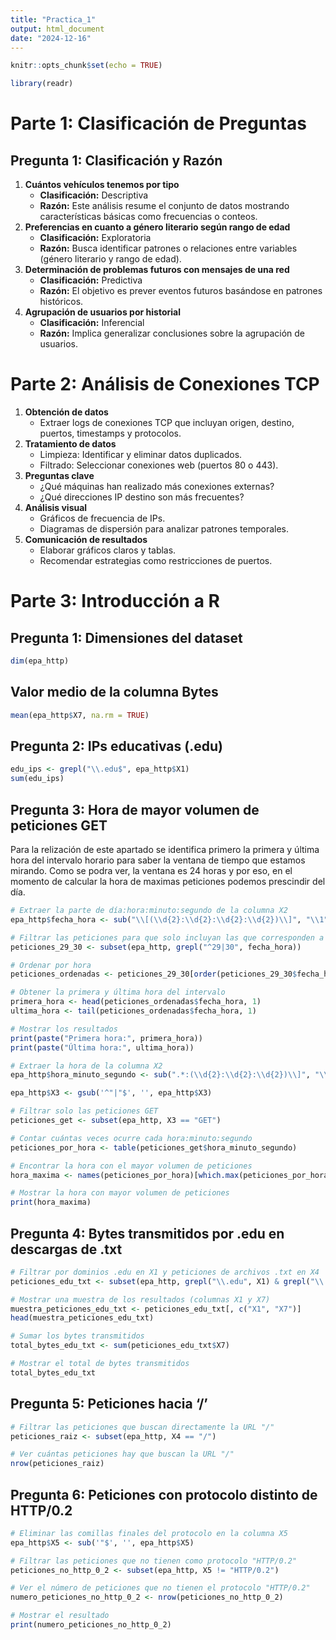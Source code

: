```yaml
---
title: "Practica_1"
output: html_document
date: "2024-12-16"
---
```


```r
knitr::opts_chunk$set(echo = TRUE)
```

```r
library(readr)
```

# Parte 1: Clasificación de Preguntas

## Pregunta 1: Clasificación y Razón

1.  **Cuántos vehículos tenemos por tipo**
    -   **Clasificación:** Descriptiva
    -   **Razón:** Este análisis resume el conjunto de datos mostrando características básicas como frecuencias o conteos.
2.  **Preferencias en cuanto a género literario según rango de edad**
    -   **Clasificación:** Exploratoria
    -   **Razón:** Busca identificar patrones o relaciones entre variables (género literario y rango de edad).
3.  **Determinación de problemas futuros con mensajes de una red**
    -   **Clasificación:** Predictiva
    -   **Razón:** El objetivo es prever eventos futuros basándose en patrones históricos.
4.  **Agrupación de usuarios por historial**
    -   **Clasificación:** Inferencial
    -   **Razón:** Implica generalizar conclusiones sobre la agrupación de usuarios.

# Parte 2: Análisis de Conexiones TCP

1.  **Obtención de datos**
    -   Extraer logs de conexiones TCP que incluyan origen, destino, puertos, timestamps y protocolos.
2.  **Tratamiento de datos**
    -   Limpieza: Identificar y eliminar datos duplicados.
    -   Filtrado: Seleccionar conexiones web (puertos 80 o 443).
3.  **Preguntas clave**
    -   ¿Qué máquinas han realizado más conexiones externas?
    -   ¿Qué direcciones IP destino son más frecuentes?
4.  **Análisis visual**
    -   Gráficos de frecuencia de IPs.
    -   Diagramas de dispersión para analizar patrones temporales.
5.  **Comunicación de resultados**
    -   Elaborar gráficos claros y tablas.
    -   Recomendar estrategias como restricciones de puertos.

# Parte 3: Introducción a R

## Pregunta 1: Dimensiones del dataset

```r
dim(epa_http)
```

## Valor medio de la columna Bytes

```r
mean(epa_http$X7, na.rm = TRUE)
```

## Pregunta 2: IPs educativas (.edu)

```r
edu_ips <- grepl("\\.edu$", epa_http$X1)
sum(edu_ips)
```

## Pregunta 3: Hora de mayor volumen de peticiones GET

Para la relización de este apartado se identifica primero la primera y última hora del intervalo horario para saber la ventana de tiempo que estamos mirando. Como se podra ver, la ventana es 24 horas y por eso, en el momento de calcular la hora de maximas peticiones podemos prescindir del día.

```r
# Extraer la parte de día:hora:minuto:segundo de la columna X2
epa_http$fecha_hora <- sub("\\[(\\d{2}:\\d{2}:\\d{2}:\\d{2})\\]", "\\1", epa_http$X2)

# Filtrar las peticiones para que solo incluyan las que corresponden a los días 29 y 30
peticiones_29_30 <- subset(epa_http, grepl("^29|30", fecha_hora))

# Ordenar por hora
peticiones_ordenadas <- peticiones_29_30[order(peticiones_29_30$fecha_hora), ]

# Obtener la primera y última hora del intervalo
primera_hora <- head(peticiones_ordenadas$fecha_hora, 1)
ultima_hora <- tail(peticiones_ordenadas$fecha_hora, 1)

# Mostrar los resultados
print(paste("Primera hora:", primera_hora))
print(paste("Última hora:", ultima_hora))

# Extraer la hora de la columna X2
epa_http$hora_minuto_segundo <- sub(".*:(\\d{2}:\\d{2}:\\d{2})\\]", "\\1", epa_http$X2)

epa_http$X3 <- gsub('^"|"$', '', epa_http$X3)

# Filtrar solo las peticiones GET
peticiones_get <- subset(epa_http, X3 == "GET")

# Contar cuántas veces ocurre cada hora:minuto:segundo
peticiones_por_hora <- table(peticiones_get$hora_minuto_segundo)

# Encontrar la hora con el mayor volumen de peticiones
hora_maxima <- names(peticiones_por_hora)[which.max(peticiones_por_hora)]

# Mostrar la hora con mayor volumen de peticiones
print(hora_maxima)

```

## Pregunta 4: Bytes transmitidos por .edu en descargas de .txt

```r
# Filtrar por dominios .edu en X1 y peticiones de archivos .txt en X4
peticiones_edu_txt <- subset(epa_http, grepl("\\.edu", X1) & grepl("\\.txt$", X4))

# Mostrar una muestra de los resultados (columnas X1 y X7)
muestra_peticiones_edu_txt <- peticiones_edu_txt[, c("X1", "X7")]
head(muestra_peticiones_edu_txt)

# Sumar los bytes transmitidos
total_bytes_edu_txt <- sum(peticiones_edu_txt$X7)

# Mostrar el total de bytes transmitidos
total_bytes_edu_txt
```

## Pregunta 5: Peticiones hacia '/'

```r
# Filtrar las peticiones que buscan directamente la URL "/"
peticiones_raiz <- subset(epa_http, X4 == "/")

# Ver cuántas peticiones hay que buscan la URL "/"
nrow(peticiones_raiz)
```

## Pregunta 6: Peticiones con protocolo distinto de HTTP/0.2

```r
# Eliminar las comillas finales del protocolo en la columna X5
epa_http$X5 <- sub('"$', '', epa_http$X5)

# Filtrar las peticiones que no tienen como protocolo "HTTP/0.2"
peticiones_no_http_0_2 <- subset(epa_http, X5 != "HTTP/0.2")

# Ver el número de peticiones que no tienen el protocolo "HTTP/0.2"
numero_peticiones_no_http_0_2 <- nrow(peticiones_no_http_0_2)

# Mostrar el resultado
print(numero_peticiones_no_http_0_2)
```
